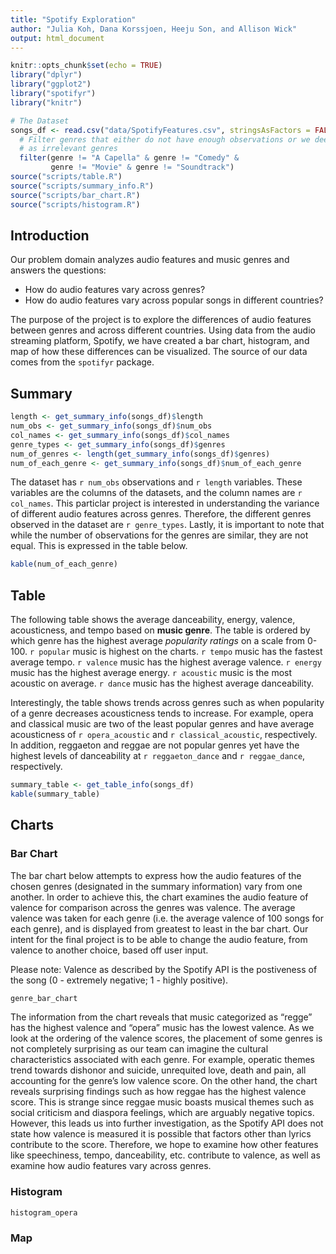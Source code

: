 ```yaml
---
title: "Spotify Exploration"
author: "Julia Koh, Dana Korssjoen, Heeju Son, and Allison Wick"
output: html_document
---
```


```r
knitr::opts_chunk$set(echo = TRUE)
library("dplyr")
library("ggplot2")
library("spotifyr")
library("knitr")

# The Dataset
songs_df <- read.csv("data/SpotifyFeatures.csv", stringsAsFactors = FALSE ) %>%
  # Filter genres that either do not have enough observations or we deemed
  # as irrelevant genres
  filter(genre != "A Capella" & genre != "Comedy" & 
         genre != "Movie" & genre != "Soundtrack")
source("scripts/table.R")
source("scripts/summary_info.R")
source("scripts/bar_chart.R")
source("scripts/histogram.R")
```

## Introduction
Our problem domain analyzes audio features and music genres and answers the questions: 

- How do audio features vary across genres?
- How do audio features vary across popular songs in different countries?

The purpose of the project is to explore the differences of audio features between genres and across different countries. Using data from the audio streaming platform, Spotify, we have created a bar chart, histogram, and map of how these differences can be visualized. The source of our data comes from the `spotifyr` package.

## Summary

```r
length <- get_summary_info(songs_df)$length
num_obs <- get_summary_info(songs_df)$num_obs
col_names <- get_summary_info(songs_df)$col_names
genre_types <- get_summary_info(songs_df)$genres
num_of_genres <- length(get_summary_info(songs_df)$genres)
num_of_each_genre <- get_summary_info(songs_df)$num_of_each_genre
```
The dataset has `r num_obs` observations and `r length` variables. These variables are the columns of the datasets, and the column names are `r col_names`.
This particlar project is interested in understanding the variance of 
different audio features across genres. Therefore, the different genres observed in
the dataset are `r genre_types`. Lastly, it is important to note that while the number of observations for the genres are similar, they are not equal. This is expressed in the table below. 

```r
kable(num_of_each_genre)
```

## Table

The following table shows the average danceability, energy, valence, acousticness, and tempo based on **music genre**. The table is ordered by which genre has the highest average _popularity ratings_ on a scale from 0-100. `r popular` music is highest on the charts. `r tempo` music has the fastest average tempo. `r valence` music has the highest average valence. `r energy` music has the highest average energy. `r acoustic` music is the most acoustic on average. `r dance` music has the highest average danceability.

Interestingly, the table shows trends across genres such as when popularity of a genre decreases acousticness tends to increase. For example, opera and classical music are two of the least popular genres and have average acousticness of `r opera_acoustic` and `r classical_acoustic`, respectively. In addition, reggaeton and reggae are not popular genres yet have the highest levels of danceability at `r reggaeton_dance` and `r reggae_dance`, respectively.

```r
summary_table <- get_table_info(songs_df)
kable(summary_table)
```

## Charts
### Bar Chart 
The bar chart below attempts to express how the audio features of the chosen
genres (designated in the summary information) vary from one another. In order to achieve this, the chart examines the audio feature of valence for  comparison across the genres was valence. The average valence was taken for each genre (i.e.
the average valence of 100 songs for each genre), and is displayed from greatest 
to least in the bar chart. Our intent for the final project is to be able to change
the audio feature, from valence to another choice, based off user input.

Please note: Valence as described by the Spotify API is the postiveness of the song (0 - extremely negative; 1 - highly positive).

```r
genre_bar_chart
```

The information from the chart reveals that music categorized as "regge" has the highest valence and "opera" music has the lowest valence. As we look at the ordering of the valence scores, the placement of some genres is not completely surprising as our team can imagine the cultural characteristics associated with each genre. For example, operatic themes trend towards dishonor and suicide, unrequited love, death and pain, all accounting for the genre's low valence score. On the other hand, the chart reveals surprising findings such as how reggae has the highest valence score. This is strange since reggae music boasts musical themes such as social criticism and diaspora feelings, which are arguably negative topics. However, this leads us into further investigation, as the Spotify API does not state how valence is measured it is possible that factors other than lyrics contribute to the score. Therefore, we hope to examine how other features like speechiness, tempo, danceability, etc. contribute to valence, as well as examine how audio features vary across genres.  


### Histogram

```r
histogram_opera
```

### Map

```r

```
